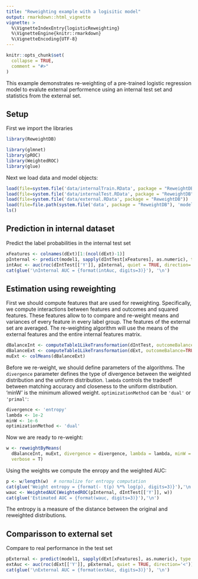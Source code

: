 ```yaml
---
title: "Reweighting example with a logisitic model"
output: rmarkdown::html_vignette
vignette: >
  %\VignetteIndexEntry{logisticReweighting}
  %\VignetteEngine{knitr::rmarkdown}
  %\VignetteEncoding{UTF-8}
---
```


```r
knitr::opts_chunk$set(
  collapse = TRUE,
  comment = "#>"
)
```

This example demonstrates re-weighting of a pre-trained logistic regression model to evalute external performence
using an internal test set and statistics from the external set.

## Setup
First we import the libraries
```r
library(ReweightDB)

library(glmnet)
library(pROC)
library(WeightedROC)
library(glue)

```
Next we load data and model objects: 
```r
load(file=system.file('data/internalTrain.RData', package = "ReweightDB"))
load(file=system.file('data/internalTest.RData', package = "ReweightDB"))
load(file=system.file('data/external.RData', package = "ReweightDB"))  # External data
load(file=file.path(system.file('data', package = "ReweightDB"), 'model1.RData')) # model
ls()
```

## Prediction in internal dataset
Predict the label probabilities in the internal test set
```r
xFeatures <- colnames(dExt)[1:(ncol(dExt)-1)]
pInternal <- predict(model1, sapply(dIntTest[xFeatures], as.numeric), type = "response", s = "lambda.1se")[,1]
intAuc <- auc(roc(dIntTest[['Y']], pInternal, quiet = TRUE, direction='<'))
cat(glue('\nInternal AUC = {format(intAuc, digits=3)}'), '\n')
```

## Estimation using reweighting
First we should compute features that are used for reweighting. 
Specifically, we compute interactions between features and outcomes and squared features. These features allow to 
to compare and re-weight means and variances of every feature in every label group. The features of the external
set are averaged. The re-weighting algorithm will use the means of the external features and the entire internal
features matrix.
```r
dBalanceInt <- computeTable1LikeTransformation(dIntTest, outcomeBalance=TRUE)
dBalanceExt <- computeTable1LikeTransformation(dExt, outcomeBalance=TRUE)
muExt <- colMeans(dBalanceExt)
```

Before we re-weight, we should define parameters of the algorithms. The `divergence` parameter defines the type of
divergence between the weighted distribution and the uniform distribution. `lambda` controls the tradeoff between
matching accuracy and closeness to the uniform distribution. 'minW' is the minimum allowed weight. `optimizationMethod`
can be `'dual'` or `'primal'`:
```r
divergence <- 'entropy'
lambda <- 1e-2
minW <- 1e-6
optimizationMethod <- 'dual'
```

Now we are ready to re-weight:
```r
w <- reweightByMeans(
  dBalanceInt, muExt, divergence = divergence, lambda = lambda, minW = minW, optimizationMethod=optimizationMethod,
  verbose = T)
```

Using the weights we compute the enropy and the weighted AUC:
```r
p <- w/length(w)  # normalize for entropy computation
cat(glue('Weight entropy = {format(- t(p) %*% log(p), digits=3)}'),'\n')
wauc <- WeightedAUC(WeightedROC(pInternal, dIntTest[['Y']], w))
cat(glue('Estimated AUC = {format(wauc, digits=3)}'),'\n')
```
The entropy is a measure of the distance between the original and reweighted distributions.

## Comparisson to external set
Compare to real performance in the test set
```r
pExternal <- predict(model1, sapply(dExt[xFeatures], as.numeric), type = "response", s = "lambda.1se")[,1]
extAuc <- auc(roc(dExt[['Y']], pExternal, quiet = TRUE, direction='<'))
cat(glue('\nExternal AUC = {format(extAuc, digits=3)}'), '\n')
```
